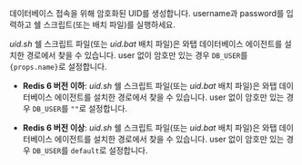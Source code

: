 데이터베이스 접속을 위해 암호화된 UID를 생성합니다. username과 password를 입력하고 쉘 스크립트(또는 배치 파일)를 실행하세요. 

<Xclude product='redis'>

<p><em>uid.sh</em> 쉘 스크립트 파일(또는 <em>uid.bat</em> 배치 파일)은 와탭 데이터베이스 에이전트를 설치한 경로에서 찾을 수 있습니다. user 없이 암호만 있는 경우 <code>DB_USER</code>를 <code>{props.name}</code>로 설정합니다.</p>

</Xclude>

<InDoc product='redis'>

- **Redis 6 버전 이하**: <em>uid.sh</em> 쉘 스크립트 파일(또는 <em>uid.bat</em> 배치 파일)은 와탭 데이터베이스 에이전트를 설치한 경로에서 찾을 수 있습니다. user 없이 암호만 있는 경우 <code>DB_USER</code>를 <code>""</code>로 설정합니다.

- **Redis 6 버전 이상**: <em>uid.sh</em> 쉘 스크립트 파일(또는 <em>uid.bat</em> 배치 파일)은 와탭 데이터베이스 에이전트를 설치한 경로에서 찾을 수 있습니다. user 없이 암호만 있는 경우 <code>DB_USER</code>를 <code>default</code>로 설정합니다.

</InDoc>